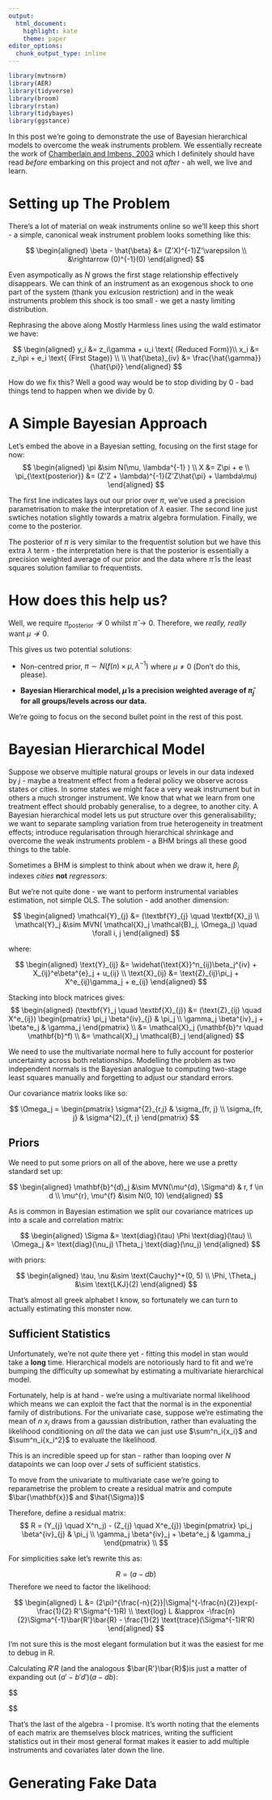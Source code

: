 ```yaml
---
output: 
  html_document:
    highlight: kate
    theme: paper
editor_options:
  chunk_output_type: inline
---
```



```r
library(mvtnorm)
library(AER)
library(tidyverse)
library(broom)
library(rstan)
library(tidybayes)
library(ggstance)
```


In this post we're going to demonstrate the use of Bayesian hierarchical models to overcome the weak instruments problem. We essentially recreate the work of [Chamberlain and Imbens, 2003](https://doi.org/10.1111/j.1468-0262.2004.00485.x) which I definitely should have read _before_ embarking on this project and not _after_ - ah well, we live and learn.



# Setting up The Problem

There's a lot of material on weak instruments online so we'll keep this short - a simple, canonical weak instrument problem looks something like this:


$$
\begin{aligned}
\beta - \hat{\beta} &= (Z'X)^{-1}Z'\varepsilon \\
&\rightarrow (0)^{-1}(0)
\end{aligned}
$$

Even asympotically as $N$ grows the first stage relationship effectively disappears. We can think of an instrument as an exogenous shock to one part of the system (thank you exlcusion restriction) and in the weak instruments problem this shock is too small - we get a nasty limiting distribution. 




Rephrasing the above along Mostly Harmless lines using the wald estimator we have:

$$
\begin{aligned}
y_i &= z_i\gamma + u_i \text{  (Reduced Form)}\\
x_i &= z_i\pi + e_i \text{ (First Stage)} \\ \\
\hat{\beta}_{iv} &= \frac{\hat{\gamma}}{\hat{\pi}}
\end{aligned}
$$

How do we fix this? Well a good way would be to stop dividing by 0 - bad things tend to happen when we divide by 0.


# A Simple Bayesian Approach


Let's embed the above in a Bayesian setting, focusing on the first stage for now:
$$
\begin{aligned}
\pi &\sim N(\mu, \lambda^{-1} ) \\
X &= Z\pi + e \\ 
\pi_{\text{posterior}} &= (Z'Z + \lambda)^{-1}(Z'Z\hat{\pi} + \lambda\mu)
\end{aligned}
$$


The first line indicates lays out our prior over $\pi$, we've used a precision parametrisation to make the interpretation of $\lambda$ easier. The second line just swtiches notation slightly towards a matrix algebra formulation. Finally, we come to the posterior. 

The posterior of $\pi$ is very similar to the frequentist solution but we have this extra $\lambda$ term - the interpretation here is that the posterior is essentially a precision weighted average of our prior and the data where $\hat{\pi}$ is the least squares solution familiar to frequentists. 

# How does this help us?

Well, we require $\pi_{\text{posterior}} \nrightarrow 0$ whilst $\hat{\pi} \rightarrow 0$. Therefore, we _really, really_ want $\mu \nrightarrow 0$.


This gives us two potential solutions:

- Non-centred prior, $\pi \sim N(f(n)\times\mu, \lambda^{-1})$ where $\mu \neq 0$ (Don't do this, please).

- __Bayesian Hierarchical model, $\hat{\mu}$ is a precision weighted average of $\hat{\pi}_j$ for all groups/levels across our data.__ 




We're going to focus on the second bullet point in the rest of this post.

# Bayesian Hierarchical Model


Suppose we observe multiple natural groups or levels in our data indexed by $j$ - maybe a treatment effect from a federal policy we observe across states or cities. In some states we might face a very weak instrument but in others a much stronger instrument. We know that what we learn from one treatment effect should probably generalise, to a degree, to another city. A Bayesian hierarchical model lets us put structure over this generalisability; we want to separate sampling variation from true heterogeneity in treatment effects; introduce regularisation through hierarchical shrinkage and overcome the weak instruments problem - a BHM brings all these good things to the table.



Sometimes a BHM is simplest to think about when we draw it, here $\beta_j$ indexes _cities_ __not__ _regressors_:


<!-- ![](../plots/DIA_BHM.png) -->




But we're not quite done - we want to perform instrumental variables estimation, not simple OLS. The solution - add another dimension:

$$
\begin{aligned}
\mathcal{Y}_{j} &= (\textbf{Y}_{j} \quad \textbf{X}_j) \\
\mathcal{Y}_j &\sim MVN( \mathcal{X}_j \mathcal{B}_j, \Omega_j) \quad \forall i, j
\end{aligned}
$$

where:

$$
\begin{aligned}
\text{Y}_{ij} &= \widehat{\text{X}}^n_{ij}\beta_j^{iv} + X_{ij}^e\beta^{e}_j + u_{ij} \\  
\text{X}_{ij} &= \text{Z}_{ij}\pi_j + X^e_{ij}\gamma_j + e_{ij}
\end{aligned}
$$

Stacking into block matrices gives:
$$
\begin{aligned}
(\textbf{Y}_j \quad \textbf{X}_{j}) &= (\text{Z}_{ij} \quad X^e_{ij}) \begin{pmatrix}
\pi_j \beta^{iv}_{j} & \pi_j \\
\gamma_j \beta^{iv}_j + \beta^e_j & \gamma_j
\end{pmatrix} \\
&= \mathcal{X}_j (\mathbf{b}^r \quad \mathbf{b}^f) \\
 &= \mathcal{X}_j \mathcal{B}_j
 \end{aligned}
$$

We need to use the multivariate normal here to fully account for posterior uncertainty across both relationships. Modelling the problem as two independent normals is the Bayesian analogue to computing two-stage least squares manually and forgetting to adjust our standard errors.


Our covariance matrix looks like so:


$$
\Omega_j = \begin{pmatrix}
\sigma^{2}_{r,j} & \sigma_{fr, j} \\
\sigma_{fr, j} & \sigma^{2}_{f, j}
\end{pmatrix}
$$


## Priors


We need to put some priors on all of the above, here we use a pretty standard set up:




$$
\begin{aligned}
    \mathbf{b}^{d}_j &\sim MVN(\mu^{d}, \Sigma^d) & r, f \in d \\
    \mu^{r}, \mu^{f} &\sim N(0, 10)
\end{aligned}
$$


As is common in Bayesian estimation we split our covariance matrices up into a scale and correlation matrix:

$$
\begin{aligned}
\Sigma &= \text{diag}(\tau) \Phi \text{diag}(\tau) \\
\Omega_j &= \text{diag}(\nu_j) \Theta_j \text{diag}(\nu_j)
\end{aligned}
$$




with priors:

$$
\begin{aligned}
\tau, \nu &\sim \text{Cauchy}^+(0, 5) \\
\Phi, \Theta_j &\sim \text{LKJ}(2)
\end{aligned}
$$



That's almost all greek alphabet I know, so fortunately we can turn to actually estimating this monster now.



## Sufficient Statistics


Unfortunately, we're not _quite_ there yet - fitting this model in stan would take a __long__ time. Hierarchical models are notoriously hard to fit and we're bumping the difficulty up somewhat by estimating a multivariate hierarchical model.


Fortunately, help is at hand - we're using a multivariate normal likelihood which means we can exploit the fact that the normal is in the exponential family of distributions. For the univariate case, suppose we're estimating the mean of $n$ $x_i$ draws from a gaussian distribution, rather than evaluating the likelihood conditioning on _all_ the data we can just use $\sum^n_i{x_i}$ and $\sum^n_i{x_i^2}$ to evaluate the likelihood.


This is an incredible speed up for stan - rather than looping over $N$ datapoints we can loop over $J$ sets of sufficient statistics.


To move from the univariate to multivariate case we're going to reparametrise the problem to create a residual matrix and compute $\bar{\mathbf{x}}$ and $\hat{\Sigma}}$


Therefore, define a residual matrix:
$$
R = (Y_{j} \quad X^n_j)  -  (Z_{j} \quad X^e_{j}) \begin{pmatrix}
\pi_j \beta^{iv}_{j} & \pi_j \\
\gamma_j \beta^{iv}_j + \beta^e_j & \gamma_j
\end{pmatrix} \\
$$

For simplicities sake let's rewrite this as:

$$
R = (a - db)
$$
Therefore we need to factor the likelihood:


$$
\begin{aligned}
L &= (2\pi)^{\frac{-n}{2}}|\Sigma|^{-\frac{n}{2}}exp(-\frac{1}{2} R'\Sigma^{-1}R) \\
\text{log} L &\approx -\frac{n}{2}\Sigma^{-1}\bar{R'}\bar{R} - \frac{1}{2}  \text{trace}(\Sigma^{-1}R'R)
\end{aligned}
$$

I'm not sure this is the most elegant formulation but it was the easiest for me to debug in R.

Calculating $R'R$ (and the analogous  $\bar{R'}\bar{R}$)is just a matter of expanding out $(a' - b'd')(a-db)$:

$$
\begin{aligned}
R'R &= a'a - 2a'db + b'd'db \\
a'a &= \pmatrix{Y'Y \quad Y'X_n \\
                X'_nY \quad X'_nX_n} \\
a'd &= \pmatrix{Y'Z \quad Y'X_e \\
                  X'_nZ \quad X'_nX_e} \\
                  
d'd &= \pmatrix{Z'Z \quad Z'X_e \\
                X'_eZ \quad X'_eX_e}

\end{aligned}
$$


That's the last of the algebra - I promise. It's worth noting that the elements of each matrix are themselves block matrices, writing the sufficient statistics out in their most general format makes it easier to add multiple instruments and covariates later down the line.

# Generating Fake Data









<!-- ```{r} -->
<!-- source("code/SS_functions.R") -->
<!-- rstan_options(auto_write = TRUE) -->
<!-- options(mc.cores = 4) -->

<!-- ``` -->




<!-- ```{r} -->

<!-- create_betas <- function(J = 5){ -->
<!--   mu_iv <- 1 -->
<!--   mu_fs <- -2 -->

<!--   beta_iv <- rnorm(J, mu_iv, 1) -->
<!--   beta_fs <- rnorm(J, mu_fs, 1) -->
<!--   beta_exog <- rnorm(J, 0, 1) -->
<!--   beta_fs[1] <- 0 -->
<!--   beta_fs -->
<!--   return(list( -->
<!--     beta_iv = beta_iv, -->
<!--     beta_exog = beta_exog, -->
<!--     beta_fs = beta_fs -->
<!--   )) -->
<!-- } -->
<!-- ``` -->





<!-- ```{r} -->
<!-- create_hier_iv_sim_data <- function(n = 1000, -->
<!--                                     J = 5, -->
<!--                                     beta_iv, -->
<!--                                     beta_fs, -->
<!--                                     beta_exog){ -->


<!--   z <- rnorm(n) -->
<!--   confounder <- rnorm(n) -->
<!--   x_exog <- rnorm(n) -->

<!--   Sigma = matrix(c(5,2.5,2.5,5),2,2) -->
<!--   ue = rmvnorm(n, rep(0,2), Sigma) -->
<!--   # ue[, 1] <- rnorm(n) -->
<!--   # ue[, 2] <- rnorm(n) -->

<!--   x_endog <- ue[, 1] + confounder + beta_fs * z -->
<!--   y <- beta_iv * x_endog +  confounder +  beta_exog * x_exog + ue[, 2] -->

<!--   df <- data.frame(y, -->
<!--                    x_endog, -->
<!--                    z, -->
<!--                    id = 1:J, -->
<!--                    x_exog ## add betas here and rescale -->
<!--                    ) -->

<!--   return(list(data = df, -->
<!--               beta_iv = beta_iv, -->
<!--               beta_fs = beta_fs, -->
<!--               beta_exog = beta_exog))   -->
<!-- } -->

<!-- ``` -->



<!-- ```{r} -->
<!-- fit_models <- function(sim_data, stan_model = hier_indep_model){ -->
<!--   freq_result <- sim_data$data %>%  -->
<!--     group_by(id) %>%  -->
<!--     group_map(~ivreg(data = ., y ~ x_endog + x_exog | z + x_exog ) %>% tidy(conf.int = TRUE)) %>%  -->
<!--     map_df(filter, term == "x_endog") %>%  -->
<!--     mutate(true_term = sim_data$beta_iv, -->
<!--            fist_stage = sim_data$beta_fs, -->
<!--            beta_exog = sim_data$beta_exog, -->
<!--            model = "frequentist", -->
<!--            j = sim_data$data %>% select(id) %>% unique() %>% pull()) -->

<!--   ss_stan <- hierarchical_iv_sufficient_statistics(sim_data$data, -->
<!--                                                    "y", -->
<!--                                                    "x_endog", -->
<!--                                                    "x_exog", -->
<!--                                                    "z", -->
<!--                                                    "id") -->
<!--   bhm_results <- sampling( -->
<!--     stan_model, -->
<!--     ss_stan, -->
<!--     chains = 4, -->
<!--     cores = 4, -->
<!--     control = list(adapt_delta = 0.9999999999, -->
<!--                    max_treedepth = 15, -->
<!--                    metric = "dense_e") -->
<!--   ) -->





<!--   model_draws <-   bhm_results %>%  -->
<!--     gather_draws(beta_iv[j, k]) %>%  -->
<!--     median_qi() %>%  -->
<!--     to_broom_names() %>%  -->
<!--     ungroup() %>%  -->
<!--     mutate(true_term = sim_data$beta_iv, -->
<!--            model = "BHM") -->

<!--   both_draws <- bind_rows( -->
<!--     model_draws, -->
<!--     freq_result -->
<!--   ) -->

<!--   return(list(both_draws = both_draws, -->
<!--               bhm_model = bhm_results)) -->

<!-- } -->


<!-- ``` -->




<!-- ```{r} -->

<!-- anon_func <- function(draw){ -->
<!--   betas <- create_betas() -->
<!--   sim_data <- create_hier_iv_sim_data(n = 10000, -->
<!--                                       J = 5, -->
<!--                                       beta_iv = betas$beta_iv, -->
<!--                                       beta_fs = betas$beta_fs, -->
<!--                                       beta_exog = betas$beta_exog) -->
<!--   model_fitted <- fit_models(sim_data, -->
<!--                               stan_model = hier_indep_model) -->
<!--   model_results <- model_fitted$both_draws -->
<!--   n_divergent <- get_sampler_params(model_fitted$bhm_model, inc_warmup = FALSE) %>%  -->
<!--     map(data.frame) %>%  -->
<!--     map_dfr(select, divergent__) %>%  -->
<!--     sum() -->

<!--   n_rhat_too_high <- (summary(model_fitted$bhm_model))$summary %>%  -->
<!--     as.data.frame() %>%  -->
<!--     filter(Rhat > 1.1) %>%  -->
<!--     nrow() -->

<!--   problematic_rhat <- (summary(model_fitted$bhm_model))$summary %>%  -->
<!--     as.data.frame() %>%  -->
<!--     filter(Rhat > 1.1) %>%  -->
<!--     rownames_to_column("variable") %>%  -->
<!--     select(variable) %>%  -->
<!--     pull() %>%  -->
<!--     paste0(collapse = ",") -->

<!--   model_results$divergent <- n_divergent -->
<!--   model_results$draw <- draw -->
<!--   model_results$n_rhat_issues <- n_rhat_too_high -->
<!--   model_results$problematic_rhat_variables <- problematic_rhat -->
<!--   return(model_results) -->
<!-- } -->


<!-- ``` -->

